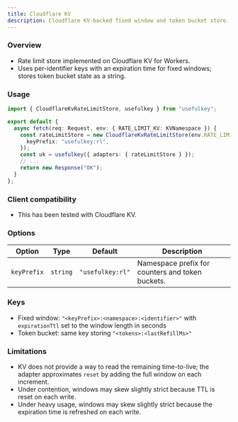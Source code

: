 ```yaml
---
title: Cloudflare KV
description: Cloudflare KV-backed fixed window and token bucket store.
---
```


### Overview

- Rate limit store implemented on Cloudflare KV for Workers.
- Uses per-identifier keys with an expiration time for fixed windows; stores token bucket state as a string.

### Usage

```ts
import { CloudflareKvRateLimitStore, usefulkey } from "usefulkey";

export default {
  async fetch(req: Request, env: { RATE_LIMIT_KV: KVNamespace }) {
    const rateLimitStore = new CloudflareKvRateLimitStore(env.RATE_LIMIT_KV, {
      keyPrefix: "usefulkey:rl",
    });
    const uk = usefulkey({ adapters: { rateLimitStore } });
    // ...
    return new Response("OK");
  }
};
```

### Client compatibility

- This has been tested with Cloudflare KV.

### Options

| Option | Type | Default | Description |
| --- | --- | --- | --- |
| `keyPrefix` | `string` | `"usefulkey:rl"` | Namespace prefix for counters and token buckets. |

### Keys

- Fixed window: `"<keyPrefix>:<namespace>:<identifier>"` with `expirationTtl` set to the window length in seconds
- Token bucket: same key storing `"<tokens>:<lastRefillMs>"`

### Limitations

- KV does not provide a way to read the remaining time-to-live; the adapter approximates `reset` by adding the full window on each increment.
- Under contention, windows may skew slightly strict because TTL is reset on each write.
 - Under heavy usage, windows may skew slightly strict because the expiration time is refreshed on each write.


